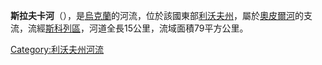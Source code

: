 '''斯拉夫卡河'''（{{lang-uk|Славка}}），是[[烏克蘭|烏克蘭]]的河流，位於該國東部[[利沃夫州|利沃夫州]]，屬於[[奧皮爾河|奧皮爾河]]的支流，流經[[斯科列區|斯科列區]]，河道全長15公里，流域面積79平方公里。

{{DEFAULTSORT:Славка (річка)}}
[[Category:利沃夫州河流|Category:利沃夫州河流]]


{{Ukraine-river-stub}}
